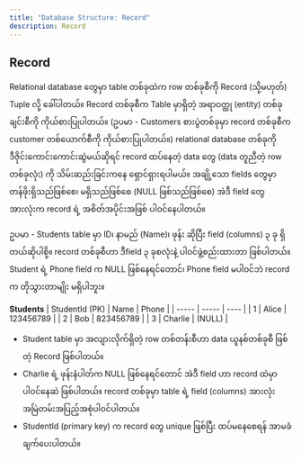```yaml
---
title: "Database Structure: Record"
description: Record
---
```


## Record

Relational database တွေမှာ table တစ်ခုထဲက row တစ်ခုစီကို Record (သို့မဟုတ်) Tuple လို့ ခေါ်ပါတယ်။ Record တစ်ခုစီက Table မှာရှိတဲ့ အရာဝတ္ထု (entity) တစ်ခုချင်းစီကို ကိုယ်စားပြုပါတယ်။ 
(ဥပမာ - Customers စားပွဲတစ်ခုမှာ record တစ်ခုစီက customer တစ်ယောက်စီကို ကိုယ်စားပြုပါတယ်။) 
relational database တစ်ခုကို ဒီဇိုင်းကောင်းကောင်းဆွဲမယ်ဆိုရင် record ထပ်နေတဲ့ data တွေ (data တူညီတဲ့ row တစ်ခုလုံး) ကို သိမ်းဆည်းခြင်းကနေ ရှောင်ရှားရပါမယ်။
အချို့သော fields တွေမှာ တန်ဖိုးရှိသည်ဖြစ်စေ၊ မရှိသည်ဖြစ်စေ (NULL ဖြစ်သည်ဖြစ်စေ) အဲဒီ field တွေ အားလုံးက record ရဲ့ အစိတ်အပိုင်းအဖြစ် ပါဝင်နေပါတယ်။

ဥပမာ - Students table မှာ ID၊ နာမည် (Name)၊ ဖုန်း ဆိုပြီး field (columns) ၃ ခု ရှိတယ်ဆိုပါစို့။ 
record တစ်ခုစီဟာ ဒီfield ၃ ခုစလုံးနဲ့ ပါဝင်ဖွဲ့စည်းထားတာ ဖြစ်ပါတယ်။ Student ရဲ့ Phone field က NULL ဖြစ်နေရင်တောင်၊ Phone field မပါဝင်ဘဲ record က တိုသွားတာမျိုး မရှိပါဘူး။

**Students**
| StudentId (PK) | Name | Phone |
| ----- | ----- | ---- |
| 1 | Alice | 123456789 |
| 2 | Bob | 823456789  |
| 3 | Charlie | (NULL) |

- Student table မှာ အလျားလိုက်ရှိတဲ့ row တစ်တန်းစီဟာ data ယူနစ်တစ်ခုစီ ဖြစ်တဲ့ Record ဖြစ်ပါတယ်။
- Charlie ရဲ့ ဖုန်းနံပါတ်က NULL ဖြစ်နေရင်တောင် အဲဒီ field ဟာ record ထဲမှာ ပါဝင်နေဆဲ ဖြစ်ပါတယ်။ record တစ်ခုမှာ table ရဲ့ field (columns) အားလုံး အမြဲတမ်းအပြည့်အစုံပါဝင်ပါတယ်။
- StudentId (primary key) က record တွေ unique ဖြစ်ပြီး ထပ်မနေစေရန် အာမခံချက်ပေးပါတယ်။ 
